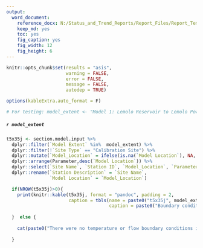 ```yaml
---
output: 
  word_document:
    reference_docx: N:/Status_and_Trend_Reports/Report_Files/Report_Template.docx
    keep_md: yes
    toc: yes
    fig_caption: yes
    fig_width: 12
    fig_height: 6
---
```


```r

knitr::opts_chunk$set(results = "asis",
                      warning = FALSE,
                      error = FALSE,
                      message = FALSE,
                      autodep = TRUE)

options(kableExtra.auto_format = F)

# For testing: model_extent <- "Model 1: Lemolo Reservoir to Lemolo Powerhouse #1"


```

##### `r model_extent`

```r
  
t5x35j <- section.model.input %>% 
  dplyr::filter(`Model Extent` %in%  model_extent) %>% 
  dplyr::filter(!`Site Type` == "Calibration Site") %>% 
  dplyr::mutate(`Model_Location` = ifelse(is.na(`Model Location`), NA, paste0(`Model Location`," ", `Location Units`))) %>%
  dplyr::arrange(Parameter,desc(`Model Location`)) %>% 
  dplyr::select(`Site Name`, `Station ID`, `Model_Location`, `Parameter`, `Data Source`) %>% 
  dplyr::rename(`Station Description` = `Site Name`,
                `Model Location` = `Model_Location`)

  if(NROW(t5x35j)>0){
    print(knitr::kable(t5x35j, format = "pandoc", padding = 2,
                       caption = tbls(name = paste0("t5x35j", model_extent),
                                      caption = paste0("Boundary condition inputs to the existing ", model_extent, "."))))
    
  }  else {
    
    cat(paste0("There were no temperature or flow boundary conditions input to this model."))
    
  }

```